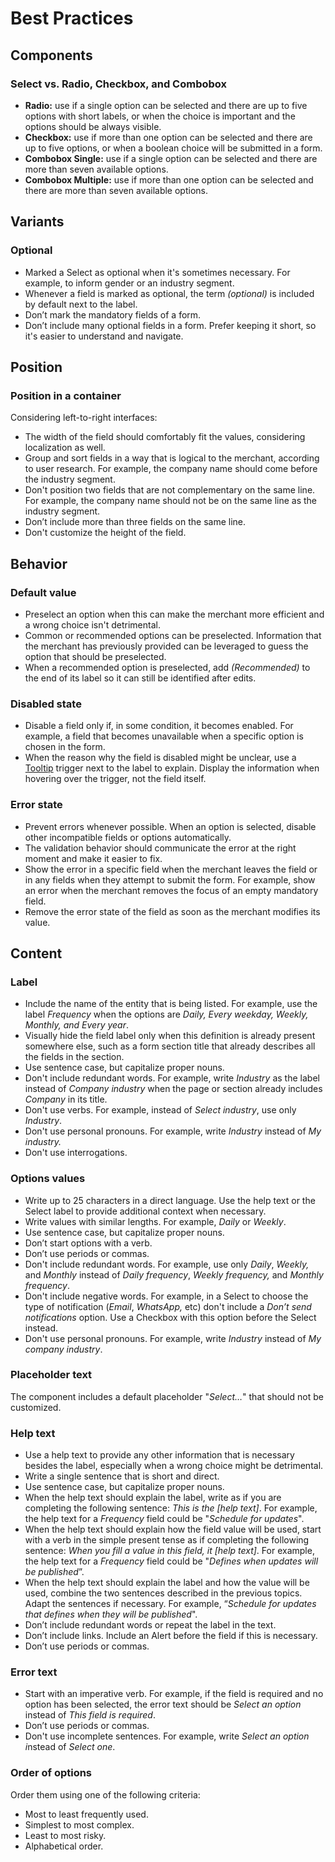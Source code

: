# Best Practices

## Components

### Select vs. Radio, Checkbox, and Combobox

- **Radio:** use if a single option can be selected and there are up to five options with short labels, or when the choice is important and the options should be always visible.
- **Checkbox:** use if more than one option can be selected and there are up to five options, or when a boolean choice will be submitted in a form.
- **Combobox Single:** use if a single option can be selected and there are more than seven available options.
- **Combobox Multiple:** use if more than one option can be selected and there are more than seven available options.

## Variants

### Optional

- Marked a Select as optional when it's sometimes necessary. For example, to inform gender or an industry segment.
- Whenever a field is marked as optional, the term *(optional)* is included by default next to the label.
- Don’t mark the mandatory fields of a form.
- Don’t include many optional fields in a form. Prefer keeping it short, so it's easier to understand and navigate.

## Position

### Position in a container

Considering left-to-right interfaces:

- The width of the field should comfortably fit the values, considering localization as well.
- Group and sort fields in a way that is logical to the merchant, according to user research. For example, the company name should come before the industry segment.
- Don't position two fields that are not complementary on the same line. For example, the company name should not be on the same line as the industry segment.
- Don’t include more than three fields on the same line.
- Don't customize the height of the field.

## Behavior

### Default value

- Preselect an option when this can make the merchant more efficient and a wrong choice isn't detrimental.
- Common or recommended options can be preselected. Information that the merchant has previously provided can be leveraged to guess the option that should be preselected.
- When a recommended option is preselected, add *(Recommended)* to the end of its label so it can still be identified after edits.

### Disabled state

- Disable a field only if, in some condition, it becomes enabled. For example, a field that becomes unavailable when a specific option is chosen in the form.
- When the reason why the field is disabled might be unclear, use a [Tooltip](https://admin-ui.vercel.app/components/tooltip) trigger next to the label to explain. Display the information when hovering over the trigger, not the field itself.

### Error state

- Prevent errors whenever possible. When an option is selected, disable other incompatible fields or options automatically.
- The validation behavior should communicate the error at the right moment and make it easier to fix.
- Show the error in a specific field when the merchant leaves the field or in any fields when they attempt to submit the form. For example, show an error when the merchant removes the focus of an empty mandatory field.
- Remove the error state of the field as soon as the merchant modifies its value.

## Content

### Label

- Include the name of the entity that is being listed. For example, use the label *Frequency* when the options are *Daily, Every weekday, Weekly, Monthly, and Every year*.
- Visually hide the field label only when this definition is already present somewhere else, such as a form section title that already describes all the fields in the section.
- Use sentence case, but capitalize proper nouns.
- Don't include redundant words. For example, write *Industry* as the label instead of *Company industry* when the page or section already includes *Company* in its title.
- Don't use verbs. For example, instead of *Select industry*, use only *Industry*.
- Don't use personal pronouns. For example, write *Industry* instead of *My industry.*
- Don't use interrogations.

### Options values

- Write up to 25 characters in a direct language. Use the help text or the Select label to provide additional context when necessary.
- Write values with similar lengths. For example, *Daily* or *Weekly*.
- Use sentence case, but capitalize proper nouns.
- Don’t start options with a verb.
- Don’t use periods or commas.
- Don't include redundant words. For example, use only *Daily*, *Weekly,* and *Monthly* instead of *Daily frequency*, *Weekly frequency,* and *Monthly frequency*.
- Don't include negative words. For example, in a Select to choose the type of notification (*Email*, *WhatsApp,* etc) don't include a *Don’t send notifications* option. Use a Checkbox with this option before the Select instead.
- Don't use personal pronouns. For example, write *Industry* instead of *My company industry*.

### Placeholder text

The component includes a default placeholder "*Select…*" that should not be customized.

### Help text

- Use a help text to provide any other information that is necessary besides the label, especially when a wrong choice might be detrimental.
- Write a single sentence that is short and direct.
- Use sentence case, but capitalize proper nouns.
- When the help text should explain the label, write as if you are completing the following sentence: *This is the [help text]*. For example, the help text for a *Frequency* field could be "*Schedule for updates*".
- When the help text should explain how the field value will be used, start with a verb in the simple present tense as if completing the following sentence: *When you fill a value in this field, it [help text]*. For example, the help text for a *Frequency* field could be "*Defines when updates will be published*”.
- When the help text should explain the label and how the value will be used, combine the two sentences described in the previous topics. Adapt the sentences if necessary. For example, “*Schedule for updates that defines when they will be published*".
- Don’t include redundant words or repeat the label in the text.
- Don’t include links. Include an Alert before the field if this is necessary.
- Don’t use periods or commas.

### Error text

- Start with an imperative verb. For example, if the field is required and no option has been selected, the error text should be *Select an option* instead of *This field is required*.
- Don’t use periods or commas.
- Don't use incomplete sentences. For example, write *Select an option i*nstead of *Select one*.

### Order of options

Order them using one of the following criteria:
- Most to least frequently used.
- Simplest to most complex.
- Least to most risky.
- Alphabetical order.